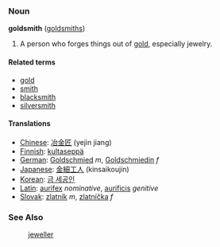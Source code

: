 === Noun ===
'''goldsmith''' ([[goldsmiths]])

#A person who forges things out of [[gold]], especially jewelry.

====Related terms====
*[[gold]]
*[[smith]]
*[[blacksmith]]
*[[silversmith]]

==== Translations ====
*[[Chinese]]: [[冶金匠]] (yejin jiang)
*[[Finnish]]: [[kultaseppä]]
*[[German]]: [[Goldschmied]] ''m'', [[Goldschmiedin]] ''f''
*[[Japanese]]: [[金細工人]] (kinsaikoujin)
*[[Korean]]: [[금 세공인]]
*[[Latin]]: [[aurifex]] ''nominative'', [[aurificis]] ''genitive''
*[[Slovak]]: [[zlatník]] ''m'', [[zlatníčka]] ''f''

===See Also===
:[[jeweller]]
